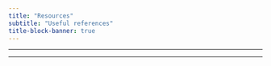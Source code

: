 ```yaml
---
title: "Resources"
subtitle: "Useful references"
title-block-banner: true
---
```


------------------------------------------------------------------------

------------------------------------------------------------------------
